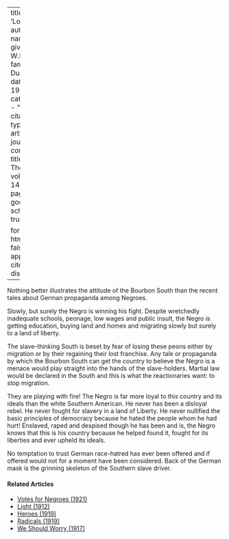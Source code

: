 
---
title: 'Loyalty'
author:
  - name:
      given: W.E.B.
      family: Du Bois
date: May 1917
categories: 
  - ""
citation: 
  type: article-journal
  container-title: The Crisis
  volume: 14
  issue: 1
  page: 8
google-scholar: true

format:
  html:
    toc: false
    appendix-cite-as: display
---


Nothing better illustrates the attitude of the Bourbon South than the recent tales about German propaganda among Negroes.

Slowly, but surely the Negro is winning his fight. Despite wretchedly inadequate schools, peonage, low wages and public insult, the Negro is getting education, buying land and homes and migrating slowly but surely to a land of liberty.

The slave-thinking South is beset by fear of losing these peons either by migration or by their regaining their lost franchise. Any tale or propaganda by which the Bourbon South can get the country to believe the Negro is a menace would play straight into the hands of the slave-holders. Martial law would be declared in the South and this is what the reactionaries want: to stop migration.

They are playing with fire! The Negro is far more loyal to this country and its ideals than the white Southern American. He never has been a disloyal rebel. He never fought for slavery in a land of Liberty. He never nullified the basic principles of democracy because he hated the people whom he had hurt! Enslaved, raped and despised though he has been and is, the Negro knows that this is his country because he helped found it, fought for its liberties and ever upheld its ideals.

No temptation to trust German race-hatred has ever been offered and if offered would not for a moment have been considered. Back of the German mask is the grinning skeleton of the Southern slave driver.

<!-- Similar articles start here -->
<div  class="clear-wrap"></div>

#### Related Articles

* [Votes for Negroes (1921)](/Volumes/21/03/votes-for-negroes.html)
* [Light (1912)](/Volumes/03/04/light.html)
* [Heroes (1919)](/Volumes/19/01/heroes.html)
* [Radicals (1919)](/Volumes/19/02/radicals.html)
* [We Should Worry (1917)](/Volumes/14/02/we_should_worry.html)

<!-- Similar articles end here -->